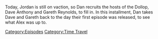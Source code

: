 {{DEFAULTSORT:
    #_EPISODE_0716:April 25, 2014
}}{{Episode
    | title           = April 25, 2014
    | caption         = Listen to this episode on [https://knowledgefight.libsyn.com/716-april-25-2014 Libsyn] [https://open.spotify.com/episode/24oaWGb3XhmGb9XuUCApWo Spotify], Read the [[Transcript/716: April 25, 2014|Unofficial Transcript]], View discussion on [https://reddit.com/wuigaj Reddit]
    | episodeNumber   = 716
    | length          = 01:31:06
    | airDate         = August 22, 2022
    | coverageDate    = April 25, 2014
    | episodeType     = [[:Category:Time Travel|Time Travel]]
    | appearance      = [[Glenn Beck]], [[David Knight]], [[Barack Obama]], [[Vladimir Putin]], [[Rush Limbaugh]], [[Charlie Sheen]]
    | previousEpisode = [[715: Trial Recap, Part 2]]
    | nextEpisode     = [[717: August 17, 2022]]
}}

{{Stub}}

Today, Jordan is still on vaction, so Dan recruits the hosts of the Dollop, Dave Anthony and Gareth Reynolds, to fill in.  In this installment, Dan takes Dave and Gareth back to the day their first episode was released, to see what Alex was up to.

[[Category:Episodes]]
[[Category:Time Travel]]

